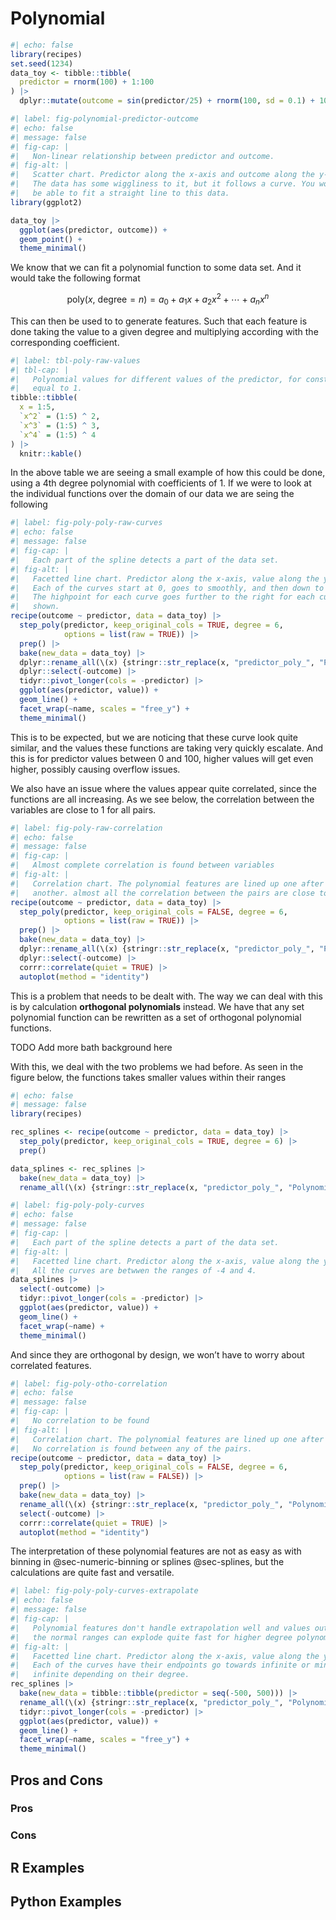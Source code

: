 # Polynomial {#sec-polynomial}

```r
#| echo: false
library(recipes)
set.seed(1234)
data_toy <- tibble::tibble(
  predictor = rnorm(100) + 1:100
) |>
  dplyr::mutate(outcome = sin(predictor/25) + rnorm(100, sd = 0.1) + 10)
```

```r
#| label: fig-polynomial-predictor-outcome
#| echo: false
#| message: false
#| fig-cap: |
#|   Non-linear relationship between predictor and outcome.
#| fig-alt: |
#|   Scatter chart. Predictor along the x-axis and outcome along the y-axis.
#|   The data has some wiggliness to it, but it follows a curve. You would not 
#|   be able to fit a straight line to this data.
library(ggplot2)

data_toy |>
  ggplot(aes(predictor, outcome)) +
  geom_point() +
  theme_minimal()
```

We know that we can fit a polynomial function to some data set. And it would take the following format

$$
\text{poly}(x,\ \text{degree} = n) = a_0 + a_1 x + a_2 x ^ 2 + \cdots + a_n x ^ n
$$

This can then be used to to generate features. Such that each feature is done taking the value to a given degree and multiplying according with the corresponding coefficient.

```r
#| label: tbl-poly-raw-values
#| tbl-cap: |
#|   Polynomial values for different values of the predictor, for constants 
#|   equal to 1.
tibble::tibble(
  x = 1:5,
  `x^2` = (1:5) ^ 2,
  `x^3` = (1:5) ^ 3,
  `x^4` = (1:5) ^ 4
) |>
  knitr::kable()
```

In the above table we are seeing a small example of how this could be done, using a 4th degree polynomial with coefficients of 1. If we were to look at the individual functions over the domain of our data we are seing the following

```r
#| label: fig-poly-poly-raw-curves
#| echo: false
#| message: false
#| fig-cap: |
#|   Each part of the spline detects a part of the data set.
#| fig-alt: |
#|   Facetted line chart. Predictor along the x-axis, value along the y-axis.
#|   Each of the curves start at 0, goes to smoothly, and then down to zero.
#|   The highpoint for each curve goes further to the right for each curve 
#|   shown.
recipe(outcome ~ predictor, data = data_toy) |>
  step_poly(predictor, keep_original_cols = TRUE, degree = 6, 
            options = list(raw = TRUE)) |>
  prep() |>
  bake(new_data = data_toy) |>
  dplyr::rename_all(\(x) {stringr::str_replace(x, "predictor_poly_", "Polynomial Feature ")}) |>
  dplyr::select(-outcome) |>
  tidyr::pivot_longer(cols = -predictor) |>
  ggplot(aes(predictor, value)) +
  geom_line() +
  facet_wrap(~name, scales = "free_y") +
  theme_minimal()
```

This is to be expected, but we are noticing that these curve look quite similar, and the values these functions are taking very quickly escalate. And this is for predictor values between 0 and 100, higher values will get even higher, possibly causing overflow issues.

We also have an issue where the values appear quite correlated, since the functions are all increasing. As we see below, the correlation between the variables are close to 1 for all pairs.

```r
#| label: fig-poly-raw-correlation
#| echo: false
#| message: false
#| fig-cap: |
#|   Almost complete correlation is found between variables
#| fig-alt: |
#|   Correlation chart. The polynomial features are lined up one after
#|   another. almost all the correlation between the pairs are close to 1.
recipe(outcome ~ predictor, data = data_toy) |>
  step_poly(predictor, keep_original_cols = FALSE, degree = 6, 
            options = list(raw = TRUE)) |>
  prep() |>
  bake(new_data = data_toy) |>
  dplyr::rename_all(\(x) {stringr::str_replace(x, "predictor_poly_", "Polynomial Feature ")}) |>
  dplyr::select(-outcome) |>
  corrr::correlate(quiet = TRUE) |>
  autoplot(method = "identity")
```

This is a problem that needs to be dealt with. The way we can deal with this is by calculation **orthogonal polynomials** instead. We have that any set polynomial function can be rewritten as a set of orthogonal polynomial functions.

TODO Add more bath background here

With this, we deal with the two problems we had before. As seen in the figure below, the functions takes smaller values within their ranges

```r
#| echo: false
#| message: false
library(recipes)

rec_splines <- recipe(outcome ~ predictor, data = data_toy) |>
  step_poly(predictor, keep_original_cols = TRUE, degree = 6) |>
  prep()

data_splines <- rec_splines |>
  bake(new_data = data_toy) |>
  rename_all(\(x) {stringr::str_replace(x, "predictor_poly_", "Polynomial Feature ")})
```

```r
#| label: fig-poly-poly-curves
#| echo: false
#| message: false
#| fig-cap: |
#|   Each part of the spline detects a part of the data set.
#| fig-alt: |
#|   Facetted line chart. Predictor along the x-axis, value along the y-axis.
#|   All the curves are betwwen the ranges of -4 and 4.
data_splines |>
  select(-outcome) |>
  tidyr::pivot_longer(cols = -predictor) |>
  ggplot(aes(predictor, value)) +
  geom_line() +
  facet_wrap(~name) +
  theme_minimal()
```

And since they are orthogonal by design, we won't have to worry about correlated features.

```r
#| label: fig-poly-otho-correlation
#| echo: false
#| message: false
#| fig-cap: |
#|   No correlation to be found
#| fig-alt: |
#|   Correlation chart. The polynomial features are lined up one after another. 
#|   No correlation is found between any of the pairs.
recipe(outcome ~ predictor, data = data_toy) |>
  step_poly(predictor, keep_original_cols = FALSE, degree = 6, 
            options = list(raw = FALSE)) |>
  prep() |>
  bake(new_data = data_toy) |>
  rename_all(\(x) {stringr::str_replace(x, "predictor_poly_", "Polynomial Feature ")}) |>
  select(-outcome) |>
  corrr::correlate(quiet = TRUE) |>
  autoplot(method = "identity")
```


The interpretation of these polynomial features are not as easy as with binning in @sec-numeric-binning or splines @sec-splines, but the calculations are quite fast and versatile.

```r
#| label: fig-poly-poly-curves-extrapolate
#| echo: false
#| message: false
#| fig-cap: |
#|   Polynomial features don't handle extrapolation well and values outside
#|   the normal ranges can explode quite fast for higher degree polynomials.
#| fig-alt: |
#|   Facetted line chart. Predictor along the x-axis, value along the y-axis.
#|   Each of the curves have their endpoints go towards infinite or minus 
#|   infinite depending on their degree.
rec_splines |>
  bake(new_data = tibble::tibble(predictor = seq(-500, 500))) |>
  rename_all(\(x) {stringr::str_replace(x, "predictor_poly_", "Polynomial Feature ")}) |>
  tidyr::pivot_longer(cols = -predictor) |>
  ggplot(aes(predictor, value)) +
  geom_line() +
  facet_wrap(~name, scales = "free_y") +
  theme_minimal()
```

## Pros and Cons

### Pros

### Cons

## R Examples

## Python Examples
